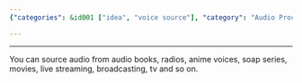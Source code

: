 ```yaml
---
{"categories": &id001 ["idea", "voice source"], "category": "Audio Processing", "date": "2022-04-09 04:33:40", "description": "This article explores the process of extracting high-quality voice recordings from professional sources such as audiobooks, radios, and movies. It delves into the techniques used to isolate and separate voices from complex audio files, discussing the tools and methods employed by experts in this field.", "tags": *id001, "title": "Extract voice from professional sources"}

---
```


------
You can source audio from audio books, radios, anime voices, soap series, movies, live streaming, broadcasting, tv and so on.
